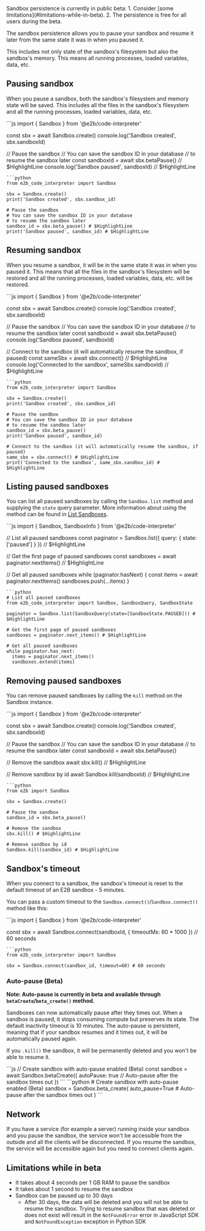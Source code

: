 <Note>
Sandbox persistence is currently in public beta:
1. Consider [some limitations](#limitations-while-in-beta).
2. The persistence is free for all users during the beta.
</Note>

The sandbox persistence allows you to pause your sandbox and resume it later from the same state it was in when you paused it.

This includes not only state of the sandbox's filesystem but also the sandbox's memory. This means all running processes, loaded variables, data, etc.

## Pausing sandbox
When you pause a sandbox, both the sandbox's filesystem and memory state will be saved. This includes all the files in the sandbox's filesystem and all the running processes, loaded variables, data, etc.

<CodeGroup>
```js
import { Sandbox } from '@e2b/code-interpreter'

const sbx = await Sandbox.create()
console.log('Sandbox created', sbx.sandboxId)

// Pause the sandbox
// You can save the sandbox ID in your database
// to resume the sandbox later
const sandboxId = await sbx.betaPause() // $HighlightLine
console.log('Sandbox paused', sandboxId) // $HighlightLine
```
```python
from e2b_code_interpreter import Sandbox

sbx = Sandbox.create()
print('Sandbox created', sbx.sandbox_id)

# Pause the sandbox
# You can save the sandbox ID in your database
# to resume the sandbox later
sandbox_id = sbx.beta_pause() # $HighlightLine
print('Sandbox paused', sandbox_id) # $HighlightLine
```
</CodeGroup>


## Resuming sandbox
When you resume a sandbox, it will be in the same state it was in when you paused it.
This means that all the files in the sandbox's filesystem will be restored and all the running processes, loaded variables, data, etc. will be restored.

<CodeGroup>
```js
import { Sandbox } from '@e2b/code-interpreter'

const sbx = await Sandbox.create()
console.log('Sandbox created', sbx.sandboxId)

// Pause the sandbox
// You can save the sandbox ID in your database
// to resume the sandbox later
const sandboxId = await sbx.betaPause()
console.log('Sandbox paused', sandboxId)

// Connect to the sandbox (it will automatically resume the sandbox, if paused)
const sameSbx = await sbx.connect() // $HighlightLine
console.log('Connected to the sandbox', sameSbx.sandboxId) // $HighlightLine
```
```python
from e2b_code_interpreter import Sandbox

sbx = Sandbox.create()
print('Sandbox created', sbx.sandbox_id)

# Pause the sandbox
# You can save the sandbox ID in your database
# to resume the sandbox later
sandbox_id = sbx.beta_pause()
print('Sandbox paused', sandbox_id)

# Connect to the sandbox (it will automatically resume the sandbox, if paused)
same_sbx = sbx.connect() # $HighlightLine
print('Connected to the sandbox', same_sbx.sandbox_id) # $HighlightLine
```
</CodeGroup>

## Listing paused sandboxes
You can list all paused sandboxes by calling the `Sandbox.list` method and supplying the `state` query parameter.
More information about using the method can be found in [List Sandboxes](/docs/sandbox/list).

<CodeGroup>
```js
import { Sandbox, SandboxInfo } from '@e2b/code-interpreter'

// List all paused sandboxes
const paginator = Sandbox.list({ query: { state: ['paused'] } }) // $HighlightLine

// Get the first page of paused sandboxes
const sandboxes = await paginator.nextItems() // $HighlightLine

// Get all paused sandboxes
while (paginator.hasNext) {
  const items = await paginator.nextItems()
  sandboxes.push(...items)
}
```
```python
# List all paused sandboxes
from e2b_code_interpreter import Sandbox, SandboxQuery, SandboxState

paginator = Sandbox.list(SandboxQuery(state=[SandboxState.PAUSED])) # $HighlightLine

# Get the first page of paused sandboxes
sandboxes = paginator.next_items() # $HighlightLine

# Get all paused sandboxes
while paginator.has_next:
  items = paginator.next_items()
  sandboxes.extend(items)
```
</CodeGroup>

## Removing paused sandboxes

You can remove paused sandboxes by calling the `kill` method on the Sandbox instance.

<CodeGroup>
```js
import { Sandbox } from '@e2b/code-interpreter'

const sbx = await Sandbox.create()
console.log('Sandbox created', sbx.sandboxId)

// Pause the sandbox
// You can save the sandbox ID in your database
// to resume the sandbox later
const sandboxId = await sbx.betaPause()

// Remove the sandbox
await sbx.kill() // $HighlightLine

// Remove sandbox by id
await Sandbox.kill(sandboxId) // $HighlightLine
```
```python
from e2b import Sandbox

sbx = Sandbox.create()

# Pause the sandbox
sandbox_id = sbx.beta_pause()

# Remove the sandbox
sbx.kill() # $HighlightLine

# Remove sandbox by id
Sandbox.kill(sandbox_id) # $HighlightLine
```
</CodeGroup>

## Sandbox's timeout
When you connect to a sandbox, the sandbox's timeout is reset to the default timeout of an E2B sandbox - 5 minutes.

You can pass a custom timeout to the `Sandbox.connect()`/`Sandbox.connect()` method like this:

<CodeGroup>
```js
import { Sandbox } from '@e2b/code-interpreter'

const sbx = await Sandbox.connect(sandboxId, { timeoutMs: 60 * 1000 }) // 60 seconds
```
```python
from e2b_code_interpreter import Sandbox

sbx = Sandbox.connect(sandbox_id, timeout=60) # 60 seconds
```
</CodeGroup>


### Auto-pause (Beta)

**Note: Auto-pause is currently in beta and available through `betaCreate`/`beta_create()` method.**

Sandboxes can now automatically pause after they times out. When a sandbox is paused, it stops consuming compute but preserves its state. The default inactivity timeout is 10 minutes.
The auto-pause is persistent, meaning that if your sandbox resumes and it times out, it will be automatically paused again.

If you `.kill()` the sandbox, it will be permanently deleted and you won't be able to resume it.

<CodeGroup>
```js
// Create sandbox with auto-pause enabled (Beta)
const sandbox = await Sandbox.betaCreate({
    autoPause: true  // Auto-pause after the sandbox times out
})
```
```python
# Create sandbox with auto-pause enabled (Beta)
sandbox = Sandbox.beta_create(
    auto_pause=True  # Auto-pause after the sandbox times out
)
```
</CodeGroup>

## Network
If you have a service (for example a server) running inside your sandbox and you pause the sandbox, the service won't be accessible from the outside and all the clients will be disconnected.
If you resume the sandbox, the service will be accessible again but you need to connect clients again.


## Limitations while in beta
- It takes about 4 seconds per 1 GB RAM to pause the sandbox
- It takes about 1 second to resume the sandbox
- Sandbox can be paused up to 30 days
  - After 30 days, the data will be deleted and you will not be able to resume the sandbox. Trying to resume sandbox that was deleted or does not exist will result in the `NotFoundError` error in JavaScript SDK and `NotFoundException` exception in Python SDK
